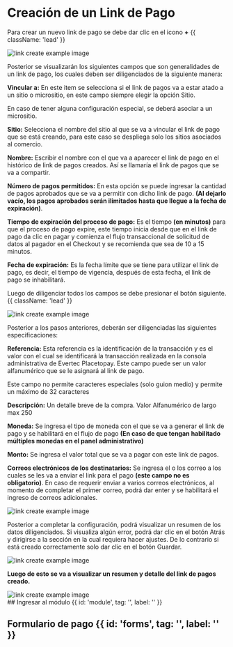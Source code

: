 

<HeroPattern />



# Creación de un Link de Pago

Para crear un nuevo link de pago se debe dar clic en el icono **+** {{ className: 'lead' }}

 <div className="w-full sm:w-4/4 lg:w-2/3 sm:ml-10 sm:mr-6">
  <img 
    src="/Create_link1.webp" 
    alt="link create example image" 
    className="w-full h-auto shadow rounded-md my-0" 
  />
</div>

Posterior se visualizarán los siguientes campos que son generalidades de un link de pago, los cuales deben ser diligenciados de la siguiente manera:

**Vincular a:** En este item se selecciona si el link de pagos va a estar atado a un sitio o micrositio, en este campo siempre elegir la opción Sitio.

<Note> En caso de tener alguna configuración especial, se deberá asociar a un micrositio. </Note>

**Sitio:** Selecciona el nombre del sitio al que se va a vincular el link de pago que se está creando, para este caso se despliega solo los sitios asociados al comercio.

**Nombre:** Escribir el nombre con el que va a aparecer el link de pago en el histórico de link de pagos creados. Así se llamaría el link de pagos que se va a compartir.

**Número de pagos permitidos:** En esta opción se puede ingresar la cantidad de pagos aprobados que se va a permitir con dicho link de pago. **(Al dejarlo vacío, los pagos aprobados serán ilimitados hasta que llegue a la fecha de expiración)**.

**Tiempo de expiración del proceso de pago:** Es el tiempo **(en minutos)** para que el proceso de pago expire, este tiempo inicia desde que en el link de pago da clic en pagar y comienza el flujo transaccional de solicitud de datos al pagador en el Checkout y se recomienda que sea de 10 a 15 minutos.  

**Fecha de expiración:** Es la fecha límite que se tiene para utilizar el link de pago, es decir, el tiempo de vigencia, después de esta fecha, el link de pago se inhabilitará.

Luego de diligenciar todos los campos se debe presionar el botón siguiente. {{ className: 'lead' }}

 <div className="w-full sm:w-4/4 lg:w-2/3 sm:ml-10 sm:mr-6">
  <img 
    src="/Create_link2.webp" 
    alt="link create example image" 
    className="w-full h-auto shadow rounded-md my-0" 
  />
</div>

Posterior a los pasos anteriores, deberán ser diligenciadas las siguientes especificaciones:


**Referencia:** Esta referencia es la identificación de la transacción y es el valor con el cual se identificará la transacción realizada en la consola administrativa de Evertec Placetopay. Este campo puede ser un valor alfanumérico que se le asignará al link de pago. 

<Note> Este campo no permite caracteres especiales (solo guion medio) y permite un máximo de 32 caracteres </Note>

**Descripción:** Un detalle breve de la compra. Valor Alfanumérico de largo max 250

**Moneda:** Se ingresa el tipo de moneda con el que se va a generar el link de pago y se habilitará en el flujo de pago **(En caso de que tengan habilitado múltiples monedas en el panel administrativo)**

**Monto:** Se ingresa el valor total que se va a pagar con este link de pagos.

**Correos electrónicos de los destinatarios:** Se ingresa el o los correo a los cuales se les va a enviar el link para el pago **(este campo no es obligatorio)**. En caso de requerir enviar a varios correos electrónicos, al momento de completar el primer correo, podrá dar enter y se habilitará el ingreso de correos adicionales.


 <div className="w-full sm:w-4/4 lg:w-2/3 sm:ml-10 sm:mr-6">
  <img 
    src="/Create_link3.webp" 
    alt="link create example image" 
    className="w-full h-auto shadow rounded-md my-0" 
  />
</div>

Posterior a completar la configuración, podrá visualizar un resumen de los datos diligenciados. Si visualiza algún error, podrá dar clic en el botón Atrás y dirigirse a la sección en la cual requiera hacer ajustes. De lo contrario si está creado correctamente solo dar clic en el botón Guardar.

 <div className="w-full sm:w-4/4 lg:w-2/3 sm:ml-10 sm:mr-6">
  <img 
    src="/Create_link4.webp" 
    alt="link create example image" 
    className="w-full h-auto shadow rounded-md my-0" 
  />
</div>

**Luego de esto se va a visualizar un resumen y detalle del link de pagos creado.**

 <div className="w-full sm:w-4/4 lg:w-2/3 sm:ml-10 sm:mr-6">
  <img 
    src="/Create_link5.webp" 
    alt="link create example image" 
    className="w-full h-auto shadow rounded-md my-0" 
  />
</div>
## Ingresar al módulo {{ id: 'module', tag: '', label: '' }}

## Formulario de pago {{ id: 'forms', tag: '', label: '' }}